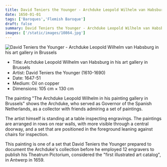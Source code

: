 ```yaml
---
title: David Teniers the Younger - Archduke Leopold Wilhelm van Habsburg in his art gallery in Brussels
date: 1650-01-01
tags: ['Baroques','Flemish Baroque']
draft: false
summary: David Teniers the Younger - Archduke Leopold Wilhelm van Habsburg in his art gallery in Brussels
images: ['/static/images/10864.jpg']
---
```


![David Teniers the Younger - Archduke Leopold Wilhelm van Habsburg in his art gallery in Brussels](/static/images/10864.jpg)

* Title: Archduke Leopold Wilhelm van Habsburg in his art gallery in Brussels
* Artist: David Teniers the Younger (1610-1690)
* Date: 1647-51
* Medium: Oil on copper
* Dimensions: 105 cm × 130 cm

The painting "The Archduke Leopold Wilhelm in his painting gallery in Brussels" shows the Archduke, who served as Governor of the Spanish Netherlands, as a collector with friends admiring a set of paintings. 

The artist himself is standing at a table inspecting engravings. The paintings are arranged in rows on rear walls, with more visible through a central doorway, and a set that are positioned in the foreground leaning against chairs for inspection.

This painting is one of a set that David Teniers the Younger prepared to document the Archduke's collection before he employed 12 engravers to publish his Theatrum Pictorium, considered the "first illustrated art catalog", in Antwerp in 1659.
